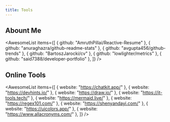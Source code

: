 ```yaml
---
title: Tools
---
```


## Abount Me

<AwesomeList
  items={[
    { github: "AmruthPillai/Reactive-Resume" },
    { github: "anuraghazra/github-readme-stats" },
    { github: "avgupta456/github-trends" },
    { github: "BartoszJarocki/cv" },
    { github: "lowlighter/metrics" },
    { github: "said7388/developer-portfolio" },
  ]}
/>

## Online Tools

<AwesomeList
  items={[
    { website: "https://chatkit.app/" },
    { website: "https://devhints.io/" },
    { website: "https://draw.io/" },
    { website: "https://it-tools.tech/" },
    { website: "https://mermaid.live/" },
    { website: "https://regex101.com/" },
    { website: "https://shenyandayi.com/" },
    { website: "https://uicolors.app/" },
    { website: "https://www.allacronyms.com/" },
  ]}
/>
